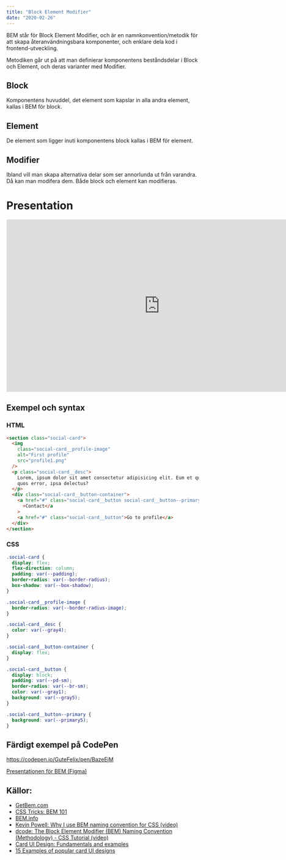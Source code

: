 ```yaml
---
title: "Block Element Modifier"
date: "2020-02-26"
---
```


BEM står för Block Element Modifier, och är en namnkonvention/metodik för att skapa återanvändningsbara komponenter, och enklare dela kod i frontend-utveckling.

Metodiken går ut på att man definierar komponentens beståndsdelar i Block och Element, och deras varianter med Modifier.

## Block

Komponentens huvuddel, det element som kapslar in alla andra element, kallas i BEM för block.

## Element

De element som ligger inuti komponentens block kallas i BEM för element.

## Modifier

Ibland vill man skapa alternativa delar som ser annorlunda ut från varandra. Då kan man modifera dem. Både block och element kan modifieras.

# Presentation

<iframe style="border: 1px solid rgba(0, 0, 0, 0.1);" width="800" height="450" src="https://www.figma.com/embed?embed_host=share&url=https%3A%2F%2Fwww.figma.com%2Fproto%2FVn47JszfXWFq5OGxtYGHoz%2FBEM%3Fnode-id%3D1%253A2%26viewport%3D357%252C371%252C0.41383543610572815%26scaling%3Dmin-zoom" allowfullscreen></iframe>

## Exempel och syntax

### HTML

```html
<section class="social-card">
  <img
    class="social-card__profile-image"
    alt="First profile"
    src="profile1.png"
  />
  <p class="social-card__desc">
    Lorem, ipsum dolor sit amet consectetur adipisicing elit. Eum et quaerat
    quos error, ipsa delectus?
  </p>
  <div class="social-card__button-container">
    <a href="#" class="social-card__button social-card__button--primary"
      >Contact</a
    >
    <a href="#" class="social-card__button">Go to profile</a>
  </div>
</section>
```

### CSS

```css
.social-card {
  display: flex;
  flex-direction: column;
  padding: var(--padding);
  border-radius: var(--border-radius);
  box-shadow: var(--box-shadow);
}

.social-card__profile-image {
  border-radius: var(--border-radius-image);
}

.social-card__desc {
  color: var(--gray4);
}

.social-card__button-container {
  display: flex;
}

.social-card__button {
  display: block;
  padding: var(--pd-sm);
  border-radius: var(--br-sm);
  color: var(--gray1);
  background: var(--gray5);
}

.social-card__button--primary {
  background: var(--primary5);
}
```

## Färdigt exempel på CodePen

https://codepen.io/GuteFelix/pen/BazeEjM

[Presentationen för BEM (Figma)](https://www.figma.com/proto/Vn47JszfXWFq5OGxtYGHoz/BEM?node-id=1%3A2&viewport=357%2C371%2C0.41383543610572815&scaling=min-zoom)

## Källor:

- [GetBem.com](http://getbem.com/)
- [CSS Tricks: BEM 101](https://css-tricks.com/bem-101/)
- [BEM.info](https://en.bem.info/)
- [Kevin Powell: Why I use BEM naming convention for CSS (video)](https://www.youtube.com/watch?v=SLjHSVwXYq4)
- [dcode: The Block Element Modifier (BEM) Naming Convention (Methodology) - CSS Tutorial (video)](https://www.youtube.com/watch?v=u-XKw585KqY)
- [Card UI Design: Fundamentals and examples](https://www.justinmind.com/blog/cards-ui-design/)
- [15 Examples of popular card UI designs](https://www.mockplus.com/blog/post/card-ui-design)